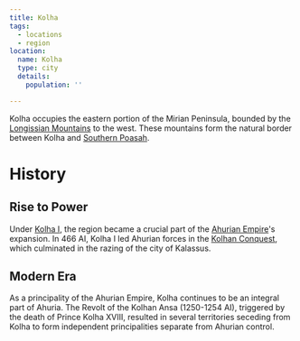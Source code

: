 ```yaml
---
title: Kolha
tags:
  - locations
  - region
location:
  name: Kolha
  type: city
  details:
    population: ''

---
```


Kolha occupies the eastern portion of the Mirian Peninsula, bounded by the
[Longissian Mountains](/locations/longissian-mountains) to the west. These mountains
form the natural border between Kolha and
[Southern Poasah](/locations/southern-poasah).

# History

## Rise to Power

Under [Kolha I](/characters/kolha-i/), the region became a crucial part of
the [Ahurian Empire](/locations/ahuria)'s expansion. In 466 AI, Kolha I led Ahurian
forces in the [Kolhan Conquest](/events/kolhan-conquest/), which culminated
in the razing of the city of Kalassus.

## Modern Era

As a principality of the Ahurian Empire, Kolha continues to be an integral part
of Ahuria. The Revolt of the Kolhan Ansa (1250-1254 AI), triggered by the death
of Prince Kolha XVIII, resulted in several territories seceding from Kolha to
form independent principalities separate from Ahurian control.
